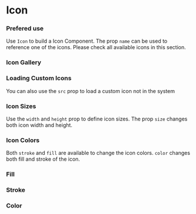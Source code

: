 
<Meta title="Components| Icon" />

# Icon

### Prefered use

Use `Icon` to build a Icon Component. The prop `name` can be used to reference one of the icons. Please check all available icons in this section.

<Preview>
  <Story name="Base Icon">
    <Icon name="add" />
  </Story>
</Preview>

### Icon Gallery

<Story name="Icon Gallery">
  <IconGallery />
</Story>

### Loading Custom Icons

You can also use the `src` prop to load a custom icon not in the system

<Preview>
  <Story name="Custom Icon">
    <Icon src="assets/icons/arrow.svg" />
  </Story>
</Preview>

### Icon Sizes

Use the `width` and `height` prop to define icon sizes.
The prop `size` changes both icon width and height.

<Preview>
  <Story name="Icon Sizes">
    <div
      style={{
        display: "flex",
        justifyContent: "space-around",
        alignItems: "center"
      }}
    >
      <Icon name="add" height={20} width={20} />
      <Icon name="add" height={30} width={30} />
      <Icon name="add" height={50} width={50} />
      <Icon name="add" size={50} />
    </div>
  </Story>
</Preview>

### Icon Colors

Both `stroke` and `fill` are available to change the icon colors. `color` changes both fill and stroke of the icon.

<Preview>
  <Story name="Icon Colors">
    <div
      style={{
        display: "flex",
        justifyContent: "space-around",
        alignItems: "center"
      }}
    >
      <div
        style={{
          display: "flex",
          flexDirection: "column",
          alignItems: "center"
        }}
      >
        <H3>Fill</H3>
        <Icon name="add" fill="steelblue" />
      </div>
      <div
        style={{
          display: "flex",
          flexDirection: "column",
          alignItems: "center"
        }}
      >
        <H3>Stroke</H3>
        <Icon name="add" stroke="steelblue" />
      </div>
      <div
        style={{
          display: "flex",
          flexDirection: "column",
          alignItems: "center"
        }}
      >
        <H3>Color</H3>
        <Icon name="add" color="steelblue" />
      </div>
    </div>
  </Story>
</Preview>
